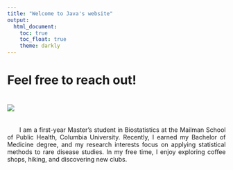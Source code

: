 ```yaml
---
title: "Welcome to Java's website"
output: 
  html_document:
    toc: true
    toc_float: true
    theme: darkly
---
```

  
# Feel free to reach out!

<!-- Add margin-top and margin-bottom to the image for spacing -->
![](images/zjw.jpg){style="margin-top: 20px; margin-bottom: 20px;"}
<div style="text-align: justify; text-indent: 2em;">
I am a first-year Master’s student in Biostatistics at the Mailman School of Public Health, Columbia University. Recently, I earned my Bachelor of Medicine degree, and my research interests focus on applying statistical methods to rare disease studies. In my free time, I enjoy exploring coffee shops, hiking, and discovering new clubs.
</div>


